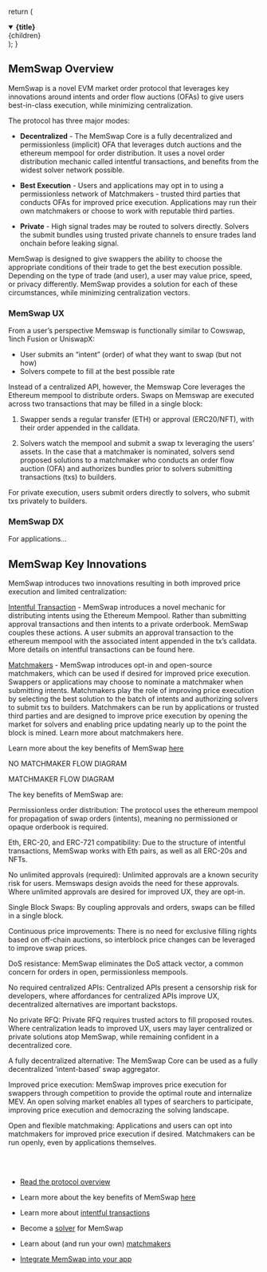   return (
    <details
      open
      className="last-of-type:mb-0 rounded-lg bg-neutral-50 dark:bg-neutral-800 p-2 mt-4"
    >
      <summary>
        <strong className="text-lg">{title}</strong>
      </summary>
      <div className="nx-p-2">{children}</div>
    </details>
  );
}

## MemSwap Overview

MemSwap is a novel EVM market order protocol that leverages key innovations around intents and order flow auctions (OFAs) to give users best-in-class execution, while minimizing centralization.

The protocol has three major modes:

- **Decentralized** - The MemSwap Core is a fully decentralized and permissionless (implicit) OFA that leverages dutch auctions and the ethereum mempool for order distribution. It uses a novel order distribution mechanic called intentful transactions, and benefits from the widest solver network possible.

- **Best Execution** - Users and applications may opt in to using a permissionless network of Matchmakers - trusted third parties that conducts OFAs for improved price execution. Applications may run their own matchmakers or choose to work with reputable third parties.

- **Private** - High signal trades may be routed to solvers directly. Solvers the submit bundles using trusted private channels to ensure trades land onchain before leaking signal.

MemSwap is designed to give swappers the ability to choose the appropriate conditions of their trade to get the best execution possible. Depending on the type of trade (and user), a user may value price, speed, or privacy differently. MemSwap provides a solution for each of these circumstances, while minimizing centralization vectors.

### MemSwap UX

From a user’s perspective Memswap is functionally similar to Cowswap, 1inch Fusion or UniswapX:

- User submits an “intent” (order) of what they want to swap (but not how)
- Solvers compete to fill at the best possible rate

Instead of a centralized API, however, the Memswap Core leverages the Ethereum mempool to distribute orders. Swaps on Memswap are executed across two transactions that may be filled in a single block:

1. Swapper sends a regular transfer (ETH) or approval (ERC20/NFT), with their order appended in the calldata.

2. Solvers watch the mempool and submit a swap tx leveraging the users’ assets. In the case that a matchmaker is nominated, solvers send proposed solutions to a matchmaker who conducts an order flow auction (OFA) and authorizes bundles prior to solvers submitting transactions (txs) to builders.

For private execution, users submit orders directly to solvers, who submit txs privately to builders.

### MemSwap DX

For applications…

## MemSwap Key Innovations

MemSwap introduces two innovations resulting in both improved price execution and limited centralization:

[Intentful Transaction](/intentful-transactions) - MemSwap introduces a novel mechanic for distributing intents using the Ethereum Mempool. Rather than submitting approval transactions and then intents to a private orderbook. MemSwap couples these actions. A user submits an approval transaction to the ethereum mempool with the associated intent appended in the tx’s calldata. More details on intentful transactions can be found here.

[Matchmakers](/matchmakers) - MemSwap introduces opt-in and open-source matchmakers, which can be used if desired for improved price execution. Swappers or applications may choose to nominate a matchmaker when submitting intents. Matchmakers play the role of improving price execution by selecting the best solution to the batch of intents and authorizing solvers to submit txs to builders. Matchmakers can be run by applications or trusted third parties and are designed to improve price execution by opening the market for solvers and enabling price updating nearly up to the point the block is mined. Learn more about matchmakers here.

Learn more about the key benefits of MemSwap [here](/keybenefits)

NO MATCHMAKER FLOW DIAGRAM

MATCHMAKER FLOW DIAGRAM

The key benefits of MemSwap are:

Permissionless order distribution: The protocol uses the ethereum mempool for propagation of swap orders (intents), meaning no permissioned or opaque orderbook is required.

Eth, ERC-20, and ERC-721 compatibility: Due to the structure of intentful transactions, MemSwap works with Eth pairs, as well as all ERC-20s and NFTs.

No unlimited approvals (required): Unlimited approvals are a known security risk for users. Memswaps design avoids the need for these approvals. Where unlimited approvals are desired for improved UX, they are opt-in.

Single Block Swaps: By coupling approvals and orders, swaps can be filled in a single block.

Continuous price improvements: There is no need for exclusive filling rights based on off-chain auctions, so interblock price changes can be leveraged to improve swap prices.

DoS resistance: MemSwap eliminates the DoS attack vector, a common concern for orders in open, permissionless mempools.

No required centralized APIs: Centralized APIs present a censorship risk for developers, where affordances for centralized APIs improve UX, decentralized alternatives are important backstops.

No private RFQ: Private RFQ requires trusted actors to fill proposed routes. Where centralization leads to improved UX, users may layer centralized or private solutions atop MemSwap, while remaining confident in a decentralized core.

A fully decentralized alternative: The MemSwap Core can be used as a fully decentralized ‘intent-based’ swap aggregator.

Improved price execution: MemSwap improves price execution for swappers through competition to provide the optimal route and internalize MEV. An open solving market enables all types of searchers to participate, improving price execution and democrazing the solving landscape.

Open and flexible matchmaking: Applications and users can opt into matchmakers for improved price execution if desired. Matchmakers can be run openly, even by applications themselves.

<br />
<br />

<FAQBox title="Want to learn more?">

- [Read the protocol overview](/)

- Learn more about the key benefits of MemSwap [here](/keybenefits)

- Learn more about [intentful transactions](/intentfultransactions)

- Become a [solver](/solvers) for MemSwap

- Learn about (and run your own) [matchmakers](/matchmakers)

- [Integrate MemSwap into your app](/integrating)

</FAQBox>
